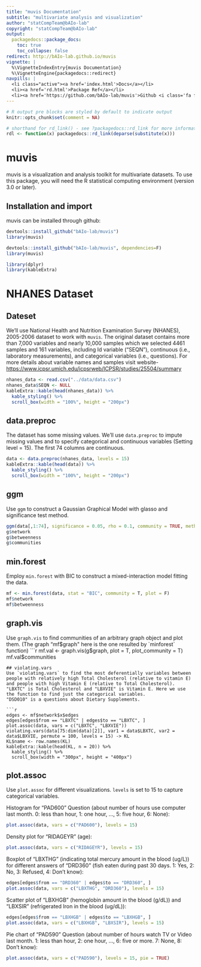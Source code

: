 ```yaml
---
title: "muvis Documentation"
subtitle: "multivariate analysis and visualization"
author: "statCompTeam@bAIo-lab"
copyright: "statCompTeam@bAIo-lab"
output:
  packagedocs::package_docs:
    toc: true
    toc_collapse: false
redirect: http://bAIo-lab.github.io/muvis
vignette: |
  %\VignetteIndexEntry{muvis Documentation}
  %\VignetteEngine{packagedocs::redirect}
navpills: |
  <li class="active"><a href='index.html'>Docs</a></li>
  <li><a href='rd.html'>Package Ref</a></li>
  <li><a href='https://github.com/bAIo-lab/muvis'>Github <i class='fa fa-github'></i></a></li>
---
```


```r
# R output pre blocks are styled by default to indicate output
knitr::opts_chunk$set(comment = NA)

# shorthand for rd_link() - see ?packagedocs::rd_link for more information
rdl <- function(x) packagedocs::rd_link(deparse(substitute(x)))
```

# muvis

muvis is a visualization and analysis toolkit for multivariate datasets.  To use this package, you 
will need the R statistical computing environment (version 3.0 or later).

## Installation and import
muvis can be installed through github:
```r
devtools::install_github("bAIo-lab/muvis")
library(muvis)
```

```r
devtools::install_github("bAIo-lab/muvis", dependencies=F)
library(muvis)
```

```r
library(dplyr)
library(kableExtra)
```

# NHANES Dataset

## Dateset
We'll use National Health and Nutrition Examination Survey (NHANES), 2005-2006 dataset to work with `muvis`. The original dataset contains more than 7,000 variables and nearly 10,000 samples which we selected 4461 samples and 161 variables, including Id variable ("SEQN"), continuous (i.e., laboratory measurements), and categorical variables (i.e., questions). For more details about variable names and samples visit website- <https://www.icpsr.umich.edu/icpsrweb/ICPSR/studies/25504/summary>

```r
nhanes_data <- read.csv("../data/data.csv")
nhanes_data$SEQN <- NULL
kableExtra::kable(head(nhanes_data)) %>%
  kable_styling() %>%
  scroll_box(width = "100%", height = "200px")
```

## data.preproc
The dataset has some missing values. We'll use `data.preproc` to impute missing values and to specify categorical and continuous variables (Setting level = 15). The first 74 columns are continuous.
```r
data <- data.preproc(nhanes_data, levels = 15)
kableExtra::kable(head(data)) %>%
  kable_styling() %>%
  scroll_box(width = "100%", height = "200px")
```

<!-- ## dim.reduce -->
<!-- Use `dim.reduce` to visualize the continuous variables in 2 dimensions with tsne.  -->
<!-- ```{r dim, echo=TRUE, message=FALSE, warning=FALSE, eval=FALSE} -->
<!-- dim.reduce(data[,1:63], method = "tsne") -> plt -->
<!-- #plt -->
<!-- ``` -->

## ggm
Use `ggm` to construct a Gaussian Graphical Model with glasso and significance test method.
```r
ggm(data[,1:74], significance = 0.05, rho = 0.1, community = TRUE, methods = c("glasso", "sin"), plot = F) -> g
g$network
g$betweenness
g$communities
```

<!-- ## bn -->
<!-- Use `bn` to learn the structure of a Bayesian network fitting data. -->
<!-- ```{r bn, echo=TRUE, message=FALSE, warning=FALSE, eval=FALSE} -->
<!-- b <- bn(data = data[,1:63]) -->
<!-- b$network -->
<!-- b$betweenness -->
<!-- b$communities -->
<!-- ``` -->

## min.forest
Employ `min.forest` with BIC to construct a mixed-interaction model fitting the data.
```r
mf <- min.forest(data, stat = "BIC", community = T, plot = F)
mf$network
mf$betweenness
```

## graph.vis
Use `graph.vis` to find communities of an arbitrary graph object and plot them. (The graph "mf$graph" here is the one resulted by `minforest` function)
```r
mf.val <- graph.vis(g$graph, plot = T, plot_community = T)
mf.val$communities
```
## violating.vars
Use `violating.vars` to find the most deferentially variables between people with relatively high Total Cholesterol (relative to vitamin E) and people with high Vitamin E (relative to Total Cholesterol).
"LBXTC" is Total Cholesterol and "LBXVIE" is Vitamin E. Here we use the function to find just the categorical variables.
"DSD010" is a questions about Dietary Supplements.

```r
edges <- mf$network$x$edges
edges[edges$from == "LBXTC" | edges$to == "LBXTC", ]
plot.assoc(data, vars = c("LBXTC", "LBXVIE"))
violating.vars(data[75:dim(data)[2]], var1 = data$LBXTC, var2 = data$LBXVIE, permute = 100, levels = 15) -> KL
KL$name <- row.names(KL)
kableExtra::kable(head(KL, n = 20)) %>%
  kable_styling() %>%
  scroll_box(width = "300px", height = "400px")
```


## plot.assoc
Use `plot.assoc` for different visualizations. 
`levels` is set to 15 to capture categorical variables.

Histogram for "PAD600" Question (about number of hours use computer last month. 0: less than hour, 1: one hour, ..., 5: five hour, 6: None):
```r
plot.assoc(data, vars = c("PAD600"), levels = 15)
```

Density plot for "RIDAGEYR" (age):
```r
plot.assoc(data, vars = c("RIDAGEYR"), levels = 15)
```

Boxplot of "LBXTHG" (indicating total mercury amount in the blood (ug/L)) for different answers of "DRD360" (fish eaten during past 30 days. 1: Yes, 2: No, 3: Refused, 4: Don't know):
```r
edges[edges$from == "DRD360" | edges$to == "DRD360", ]
plot.assoc(data, vars = c("LBXTHG", "DRD360"), levels = 15)
```

<!-- Relative histogram of DIQ010 (Having diabetes) vs PAD590 (Number of hours watch TV or Video last month. 1: less than hour, 2: one hour, ..., 6: five or more. 7: None, 8: Don't know): -->
<!-- ```{r plot4, echo=TRUE, message=FALSE, warning=FALSE} -->
<!-- plot.assoc(data, vars = c("DIQ010", "PAD590"), levels = 15) -->
<!-- ``` -->

Scatter plot of "LBXHGB" (hemoglobin amount in the blood (g/dL)) and "LBXSIR" (refrigerated Iron in the blood (ug/dL)):
```r
edges[edges$from == "LBXHGB" | edges$to == "LBXHGB", ]
plot.assoc(data, vars = c("LBXHGB", "LBXSIR"), levels = 15)
```

Pie chart of "PAD590" Question (about number of hours watch TV or Video last month. 1: less than hour, 2: one hour, ..., 6: five or more. 7: None, 8: Don't know):
```r
plot.assoc(data, vars = c("PAD590"), levels = 15, pie = TRUE)
```



